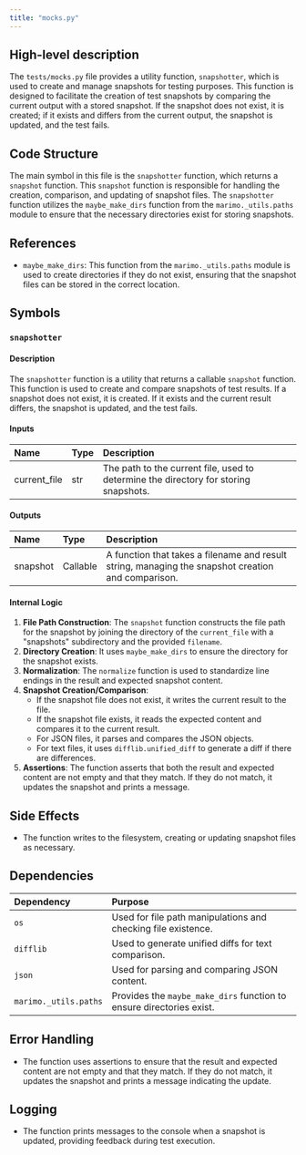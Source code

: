 ```yaml
---
title: "mocks.py"
---
```


## High-level description

The `tests/mocks.py` file provides a utility function, `snapshotter`, which is used to create and manage snapshots for testing purposes. This function is designed to facilitate the creation of test snapshots by comparing the current output with a stored snapshot. If the snapshot does not exist, it is created; if it exists and differs from the current output, the snapshot is updated, and the test fails.

## Code Structure

The main symbol in this file is the `snapshotter` function, which returns a `snapshot` function. This `snapshot` function is responsible for handling the creation, comparison, and updating of snapshot files. The `snapshotter` function utilizes the `maybe_make_dirs` function from the `marimo._utils.paths` module to ensure that the necessary directories exist for storing snapshots.

## References

- `maybe_make_dirs`: This function from the `marimo._utils.paths` module is used to create directories if they do not exist, ensuring that the snapshot files can be stored in the correct location.

## Symbols

### `snapshotter`
#### Description
The `snapshotter` function is a utility that returns a callable `snapshot` function. This function is used to create and compare snapshots of test results. If a snapshot does not exist, it is created. If it exists and the current result differs, the snapshot is updated, and the test fails.

#### Inputs
| Name         | Type   | Description                                      |
|:-------------|:-------|:-------------------------------------------------|
| current_file | str    | The path to the current file, used to determine the directory for storing snapshots. |

#### Outputs
| Name     | Type     | Description                                      |
|:---------|:---------|:-------------------------------------------------|
| snapshot | Callable | A function that takes a filename and result string, managing the snapshot creation and comparison. |

#### Internal Logic
1. **File Path Construction**: The `snapshot` function constructs the file path for the snapshot by joining the directory of the `current_file` with a "snapshots" subdirectory and the provided `filename`.
2. **Directory Creation**: It uses `maybe_make_dirs` to ensure the directory for the snapshot exists.
3. **Normalization**: The `normalize` function is used to standardize line endings in the result and expected snapshot content.
4. **Snapshot Creation/Comparison**:
   - If the snapshot file does not exist, it writes the current result to the file.
   - If the snapshot file exists, it reads the expected content and compares it to the current result.
   - For JSON files, it parses and compares the JSON objects.
   - For text files, it uses `difflib.unified_diff` to generate a diff if there are differences.
5. **Assertions**: The function asserts that both the result and expected content are not empty and that they match. If they do not match, it updates the snapshot and prints a message.

## Side Effects
- The function writes to the filesystem, creating or updating snapshot files as necessary.

## Dependencies

| Dependency                | Purpose                                      |
|:--------------------------|:---------------------------------------------|
| `os`                      | Used for file path manipulations and checking file existence. |
| `difflib`                 | Used to generate unified diffs for text comparison. |
| `json`                    | Used for parsing and comparing JSON content. |
| `marimo._utils.paths`     | Provides the `maybe_make_dirs` function to ensure directories exist. |

## Error Handling
- The function uses assertions to ensure that the result and expected content are not empty and that they match. If they do not match, it updates the snapshot and prints a message indicating the update.

## Logging
- The function prints messages to the console when a snapshot is updated, providing feedback during test execution.